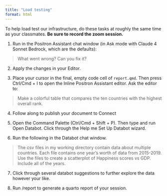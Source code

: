 ```yaml
---
title: "Load testing"
format: html
---
```


To help load test our infrastructure, do these tasks at roughly the same time as your classmates. **Be sure to record the zoom session.**

1. Run in the Positron Assistant chat window (in Ask mode with Claude 4 Sonnet Bedrock, which are the defaults):

> What went wrong? Can you fix it?

2. Apply the changes in your Editor.

3. Place your cursor in the final, empty code cell of `report.qmd`. Then press Ctrl/Cmd + I to open the Inline Positron Assistant editor. Ask the editor to:

> Make a colorful table that compares the ten countries with the highest overall rank.

4. Follow along to publish your document to Connect

5. Open the Command Palette (Ctrl/Cmd + Shift + P). Then type and run Open Databot. Click through the Help me Set Up Databot wizard.

6. Run the following in the Databot chat window.

> The csv files in my working directory contain data about multiple countries. Each file contains one year's worth of data from 2015-2019. Use the files to create a scatterplot of Happiness scores vs GDP. Include all of the years.

7. Click through several databot suggestions to further explore the data however your like.

8. Run /report to generate a quarto report of your session.
